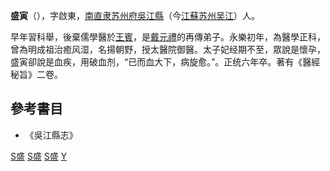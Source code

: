 '''盛寅'''（{{bd|1375年||1441年||}}），字啟東，[[南直隶|南直隶]][[苏州府|苏州府]][[吳江縣|吳江縣]]（今[[江蘇|江蘇]][[苏州|苏州]][[吴江|吴江]]）人。

早年習科舉，後棄儒學醫於[[王賓|王賓]]，是[[戴元禮|戴元禮]]的再傳弟子。永樂初年，為醫學正科，曾為明成祖治癒风湿，名揚朝野，授太醫院御醫。太子妃经期不至，眾說是懷孕，盛寅卻說是血疾，用破血剂，“已而血大下，病旋愈。”。正统六年卒。著有《醫經秘旨》二卷。

==參考書目==
* 《吳江縣志》

[[Category:吴江人|S盛]]
[[Category:苏州人|S盛]]
[[Category:明朝醫學家|S盛]]
[[Category:盛姓|Y]]